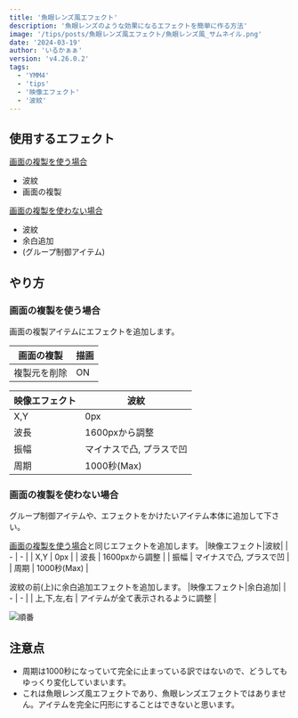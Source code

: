 ---
title: '魚眼レンズ風エフェクト'
description: '魚眼レンズのような効果になるエフェクトを簡単に作る方法'
image: '/tips/posts/魚眼レンズ風エフェクト/魚眼レンズ風_サムネイル.png'
date: '2024-03-19'
author: 'いるかぁぁ'
version: 'v4.26.0.2'
tags:
  - 'YMM4'
  - 'tips'
  - '映像エフェクト'
  - '波紋'
---

## 使用するエフェクト
[画面の複製を使う場合](#画面の複製を使う場合)
- 波紋
- 画面の複製

[画面の複製を使わない場合](#画面の複製を使わない場合)
- 波紋
- 余白追加
- (グループ制御アイテム)


## やり方
### 画面の複製を使う場合
画面の複製アイテムにエフェクトを追加します。

|画面の複製|描画|
| - | - |
| 複製元を削除 | ON |

|映像エフェクト|波紋|
| - | - |
| X,Y | 0px |
| 波長 | 1600pxから調整 |
| 振幅 | マイナスで凸, プラスで凹 |
| 周期 | 1000秒(Max) |

### 画面の複製を使わない場合
グループ制御アイテムや、エフェクトをかけたいアイテム本体に追加して下さい。  


[画面の複製を使う場合](#画面の複製を使う場合)と同じエフェクトを追加します。
|映像エフェクト|波紋|
| - | - |
| X,Y | 0px |
| 波長 | 1600pxから調整 |
| 振幅 | マイナスで凸, プラスで凹 |
| 周期 | 1000秒(Max) |

波紋の前(上)に余白追加エフェクトを追加します。
|映像エフェクト|余白追加|
| - | - |
| 上,下,左,右 | アイテムが全て表示されるように調整 |

![順番](/assets/tips/posts/魚眼レンズ風エフェクト/順番.png)


## 注意点
- 周期は1000秒になっていて完全に止まっている訳ではないので、どうしてもゆっくり変化していまいます。
- これは魚眼レンズ風エフェクトであり、魚眼レンズエフェクトではありません。アイテムを完全に円形にすることはできないと思います。